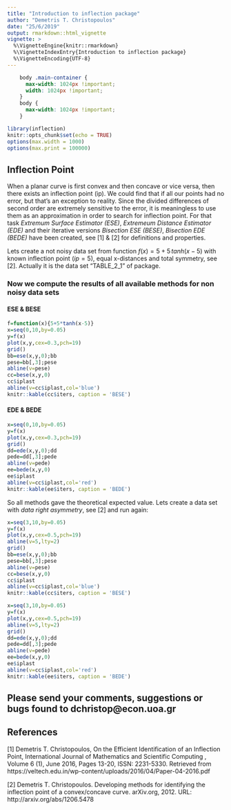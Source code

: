 ---
title: "Introduction to inflection package"
author: "Demetris T. Christopoulos"
date: "25/6/2019"
output: rmarkdown::html_vignette
vignette: >
  %\VignetteEngine{knitr::rmarkdown}
  %\VignetteIndexEntry{Introduction to inflection package}
  %\VignetteEncoding{UTF-8}
---


```{css, echo=FALSE}
    body .main-container {
      max-width: 1024px !important;
      width: 1024px !important;
    }
    body {
      max-width: 1024px !important;
    }
```

```{r setup, include=FALSE}
library(inflection)
knitr::opts_chunk$set(echo = TRUE)
options(max.width = 1000)
options(max.print = 100000)
```

## Inflection Point 

When a planar curve is first convex and then concave or vice versa, then there exists an inflection point (ip).
We could find that if all our points had no error, but that's an exception to reality.
Since the divided differences of second order are extremely sensitive to the error, it is meaningless to use
them as an approximation in order to search for inflection point.
For that task *Extremum Surface Estimator (ESE)*, *Extremeum Distance Estimator (EDE)* and their iterative
versions *Bisection ESE (BESE)*, *Bisection EDE (BEDE)* have been created, see [1] & [2] for definitions
and properties.

Lets create a not noisy data set from function $f(x)=5+5\,tanh(x-5)$ with known inflection point $(ip=5)$, equal x-distances and total symmetry, see [2]. Actually it is the data set "TABLE_2_1" of package.
<!-- Lets create a noisy data set from a function with known inflection point $(=5)$ with equal distances and total symmetry, see [2]. -->
<!-- Lets create a noisy data set from a function with known inflection point $(=5)$ with *data right asymmetry*, see [2]. -->
<!-- and wirthout keeping equal distances on x-points: -->

### Now we compute the results of all available methods for non noisy data sets

#### ESE & BESE


```{r, tanhESE, echo=TRUE,out.width='75%', fig.align='center',fig.width=10, fig.height=6}
f=function(x){5+5*tanh(x-5)}
x=seq(0,10,by=0.05)
y=f(x)
plot(x,y,cex=0.3,pch=19)
grid()
bb=ese(x,y,0);bb
pese=bb[,3];pese
abline(v=pese)
cc=bese(x,y,0)
cc$iplast
abline(v=cc$iplast,col='blue')
knitr::kable(cc$iters, caption = 'BESE')
```

<!-- We observe that $ESE=4.8$ while $BESE=4.95$ closer to exact value, as expected from theory. -->

#### EDE & BEDE


```{r, tanhEDE, echo=TRUE,out.width='75%', fig.align='center',fig.width=10, fig.height=6}
x=seq(0,10,by=0.05)
y=f(x)
plot(x,y,cex=0.3,pch=19)
grid()
dd=ede(x,y,0);dd
pede=dd[,3];pede
abline(v=pede)
ee=bede(x,y,0)
ee$iplast
abline(v=cc$iplast,col='red')
knitr::kable(ee$iters, caption = 'BEDE')
```

So all methods gave the theoretical expected value.
Lets create a data set with *data right asymmetry*, see [2] and run again:



```{r, tanhESEright, echo=TRUE,out.width='75%', fig.align='center',fig.width=10, fig.height=6}
x=seq(3,10,by=0.05)
y=f(x)
plot(x,y,cex=0.5,pch=19)
abline(v=5,lty=2)
grid()
bb=ese(x,y,0);bb
pese=bb[,3];pese
abline(v=pese)
cc=bese(x,y,0)
cc$iplast
abline(v=cc$iplast,col='blue')
knitr::kable(cc$iters, caption = 'BESE')
```

```{r, tanhEDEright, echo=TRUE,out.width='75%', fig.align='center',fig.width=10, fig.height=6}
x=seq(3,10,by=0.05)
y=f(x)
plot(x,y,cex=0.5,pch=19)
abline(v=5,lty=2)
grid()
dd=ede(x,y,0);dd
pede=dd[,3];pede
abline(v=pede)
ee=bede(x,y,0)
ee$iplast
abline(v=cc$iplast,col='red')
knitr::kable(ee$iters, caption = 'BEDE')
```


## Please send your comments, suggestions or bugs found to dchristop@econ.uoa.gr


## References

[1] Demetris T. Christopoulos, On the Efficient Identification of an Inflection Point,
International Journal of Mathematics and Scientific Computing , Volume 6 (1), June 2016, Pages 13-20, ISSN: 2231-5330. Retrieved from https://veltech.edu.in/wp-content/uploads/2016/04/Paper-04-2016.pdf

[2] Demetris T. Christopoulos. Developing methods for identifying the inflection point of a convex/concave curve. arXiv.org, 2012. URL: http://arxiv.org/abs/1206.5478
